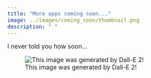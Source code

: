 ```yaml
---
title: "More apps coming soon..."
image: ../images/coming_soon/thumbnail.png
description: " "
---
```


I never told you how soon...

![This image was generated by Dall-E 2!](../images/coming_soon/thumbnail.png){fig-align="left" fig-alt="A mosaic of colorful, glowing cubes."}
